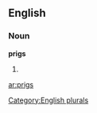 ==English==

===Noun===
'''prigs'''

# {{plural of|[[prig]]}}

[[Category:English plurals]]

[[ar:prigs]]